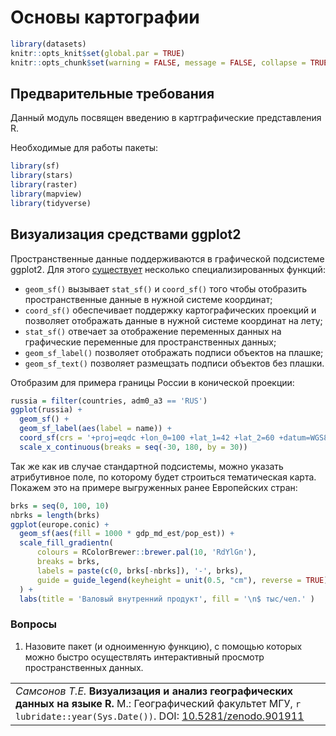# Основы картографии {#maps}

```r
library(datasets)
knitr::opts_knit$set(global.par = TRUE)
knitr::opts_chunk$set(warning = FALSE, message = FALSE, collapse = TRUE, out.width = '100%')
```

## Предварительные требования {#maps_prerequisites}

Данный модуль посвящен введению в картграфические представления R. 

Необходимые для работы пакеты:
```r
library(sf)
library(stars)
library(raster)
library(mapview)
library(tidyverse)
```

## Визуализация средствами ggplot2 {#spatial_ggplot2}

Пространственные данные поддерживаются в графической подсистеме ggplot2. Для этого [существует](https://ggplot2.tidyverse.org/reference/ggsf.html) несколько специализированных функций:

- `geom_sf()` вызывает `stat_sf()` и `coord_sf()` того чтобы отобразить пространственные данные в нужной системе координат;
- `coord_sf()` обеспечивает поддержку картографических проекций и позволяет отображать данные в нужной системе координат на лету;
- `stat_sf()` отвечает за отображение переменных данных на графические переменные для пространственных данных;
- `geom_sf_label()` позволяет отображать подписи объектов на плашке;
- `geom_sf_text()` позволяет размещзать подписи объектов без плашки.


Отобразим для примера границы России в конической проекции:
```r
russia = filter(countries, adm0_a3 == 'RUS')
ggplot(russia) +
  geom_sf() +
  geom_sf_label(aes(label = name)) +
  coord_sf(crs = '+proj=eqdc +lon_0=100 +lat_1=42 +lat_2=60 +datum=WGS84 +units=m') +
  scale_x_continuous(breaks = seq(-30, 180, by = 30))
```

Так же как ив случае стандартной подсистемы, можно указать атрибутивное поле, по которому будет строиться тематическая карта. Покажем это на примере выгруженных ранее Европейских стран:
```r
brks = seq(0, 100, 10)
nbrks = length(brks)
ggplot(europe.conic) +
  geom_sf(aes(fill = 1000 * gdp_md_est/pop_est)) +
  scale_fill_gradientn(
      colours = RColorBrewer::brewer.pal(10, 'RdYlGn'), 
      breaks = brks,
      labels = paste(c(0, brks[-nbrks]), '-', brks),
      guide = guide_legend(keyheight = unit(0.5, "cm"), reverse = TRUE)
  ) +
  labs(title = 'Валовый внутренний продукт', fill = '\n$ тыс/чел.' )
```


### Вопросы {#questions_maps}

1. Назовите пакет (и одноименную функцию), с помощью которых можно быстро осуществлять интерактивный просмотр пространственных данных.

----
_Самсонов Т.Е._ **Визуализация и анализ географических данных на языке R.** М.: Географический факультет МГУ, `r lubridate::year(Sys.Date())`. DOI: [10.5281/zenodo.901911](https://doi.org/10.5281/zenodo.901911)
----
